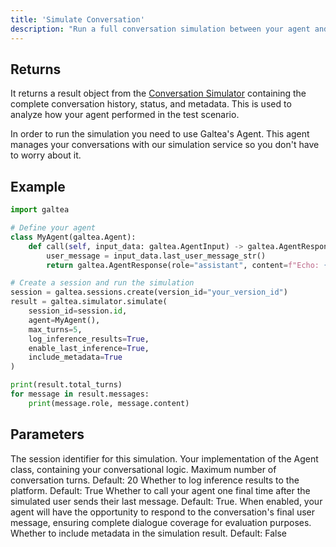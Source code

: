 ```yaml
---
title: 'Simulate Conversation'
description: "Run a full conversation simulation between your agent and a synthetic user using the Galtea SDK."
---
```


## Returns
It returns a result object from the [Conversation Simulator](/concepts/conversation-simulator#simulation-result-structure) containing the complete conversation history, status, and metadata. This is used to analyze how your agent performed in the test scenario.

In order to run the simulation you need to use Galtea's Agent. This agent manages your conversations with our simulation service so you don't have to worry about it.

## Example
```python
import galtea

# Define your agent
class MyAgent(galtea.Agent):
    def call(self, input_data: galtea.AgentInput) -> galtea.AgentResponse:
        user_message = input_data.last_user_message_str()
        return galtea.AgentResponse(role="assistant", content=f"Echo: {user_message}")

# Create a session and run the simulation
session = galtea.sessions.create(version_id="your_version_id")
result = galtea.simulator.simulate(
    session_id=session.id,
    agent=MyAgent(),
    max_turns=5,
    log_inference_results=True,
    enable_last_inference=True,
    include_metadata=True
)

print(result.total_turns)
for message in result.messages:
    print(message.role, message.content)
```

## Parameters

<ResponseField name="session_id" type="str" required>
  The session identifier for this simulation.
</ResponseField>

<ResponseField name="agent" type="Agent" required>
  Your implementation of the Agent class, containing your conversational logic.
</ResponseField>

<ResponseField name="max_turns" type="int">
  Maximum number of conversation turns. Default: 20
</ResponseField>

<ResponseField name="log_inference_results" type="bool">
  Whether to log inference results to the platform. Default: True
</ResponseField>

<ResponseField name="enable_last_inference" type="bool">
  Whether to call your agent one final time after the simulated user sends their last message. Default: True.
  When enabled, your agent will have the opportunity to respond to the conversation's final user message, ensuring complete dialogue coverage for evaluation purposes.
</ResponseField>

<ResponseField name="include_metadata" type="bool">
  Whether to include metadata in the simulation result. Default: False
</ResponseField>
